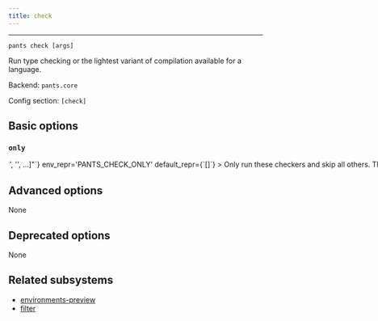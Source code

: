 ```yaml
---
title: check
---
```



---

```
pants check [args]
```

Run type checking or the lightest variant of compilation available for a language.

Backend: <span className="color--primary">`pants.core`</span>

Config section: <span className="color--primary">`[check]`</span>

<span className={styles.options}>

## Basic options

### `only`

<Option
  cli_repr={`--check-only="['<str>', '<str>', ...]"`}
  env_repr='PANTS_CHECK_ONLY'
  default_repr={`[]`}
>

Only run these checkers and skip all others.

The checker names are outputted at the final summary of running this goal, e.g. `mypy` and `javac`. You can also run `check --only=fake` to get a list of all activated checkers.

You can repeat this option, e.g. `check --only=mypy --only=javac` or `check --only=['mypy', 'javac']`.

</Option>

## Advanced options

None

## Deprecated options

None

## Related subsystems

- [environments-preview](../subsystems/environments-preview.mdx)
- [filter](../subsystems/filter.mdx)

</span>